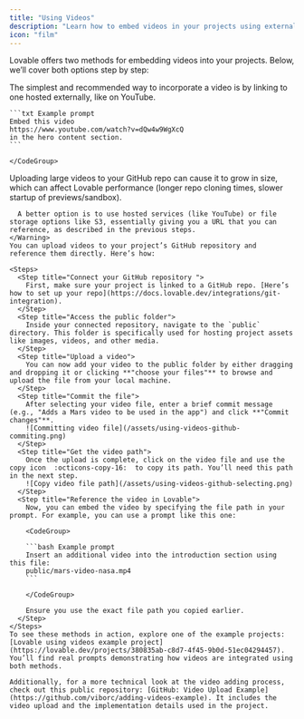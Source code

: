 ```yaml
---
title: "Using Videos"
description: "Learn how to embed videos in your projects using external links or GitHub uploads"
icon: "film"
---
```


Lovable offers two methods for embedding videos into your projects. Below, we’ll cover both options step by step:

<AccordionGroup>
  <Accordion title="Linking to an external video">
    <Tip>
      The simplest and recommended way to incorporate a video is by linking to one hosted externally, like on YouTube.
    </Tip>
    <CodeGroup>

    ```txt Example prompt
    Embed this video
    https://www.youtube.com/watch?v=dQw4w9WgXcQ 
    in the hero content section.
    ```

    </CodeGroup>
  </Accordion>
  <Accordion title="Using a video from your GitHub public folder">
    <Warning>
      Uploading large videos to your GitHub repo can cause it to grow in size, which can affect Lovable performance (longer repo cloning times, slower startup of previews/sandbox).

      A better option is to use hosted services (like YouTube) or file storage options like S3, essentially giving you a URL that you can reference, as described in the previous steps.
    </Warning>
    You can upload videos to your project’s GitHub repository and reference them directly. Here’s how:

    <Steps>
      <Step title="Connect your GitHub repository ">
        First, make sure your project is linked to a GitHub repo. [Here’s how to set up your repo](https://docs.lovable.dev/integrations/git-integration).
      </Step>
      <Step title="Access the public folder">
        Inside your connected repository, navigate to the `public` directory. This folder is specifically used for hosting project assets like images, videos, and other media.
      </Step>
      <Step title="Upload a video">
        You can now add your video to the public folder by either dragging and dropping it or clicking **"choose your files"** to browse and upload the file from your local machine.
      </Step>
      <Step title="Commit the file">
        After selecting your video file, enter a brief commit message (e.g., "Adds a Mars video to be used in the app") and click **"Commit changes"**.
        ![Committing video file](/assets/using-videos-github-commiting.png)
      </Step>
      <Step title="Get the video path">
        Once the upload is complete, click on the video file and use the copy icon  :octicons-copy-16:  to copy its path. You’ll need this path in the next step.
        ![Copy video file path](/assets/using-videos-github-selecting.png)
      </Step>
      <Step title="Reference the video in Lovable">
        Now, you can embed the video by specifying the file path in your prompt. For example, you can use a prompt like this one:

        <CodeGroup>

        ```bash Example prompt
        Insert an additional video into the introduction section using this file: 
        public/mars-video-nasa.mp4
        ```

        </CodeGroup>

        Ensure you use the exact file path you copied earlier.
      </Step>
    </Steps>
    To see these methods in action, explore one of the example projects: [Lovable using videos example project](https://lovable.dev/projects/380835ab-c8d7-4f45-9b0d-51ec04294457). You’ll find real prompts demonstrating how videos are integrated using both methods.

    Additionally, for a more technical look at the video adding process, check out this public repository: [GitHub: Video Upload Example](https://github.com/viborc/adding-videos-example). It includes the video upload and the implementation details used in the project.
  </Accordion>
</AccordionGroup>